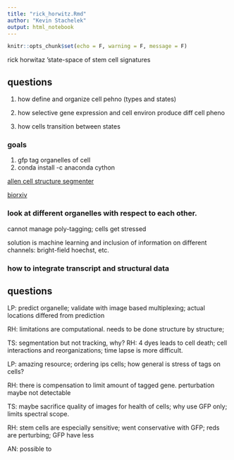 ```yaml
---
title: "rick_horwitz.Rmd"
author: "Kevin Stachelek"
output: html_notebook
---
```


```r
knitr::opts_chunk$set(echo = F, warning = F, message = F)
```

rick horwitaz 'state-space of stem cell signatures

## questions

1. how define and organize cell pehno (types and states)

2. how selective gene expression and cell environ produce diff cell pheno

3. how cells transition between states 

### goals 

1. gfp tag organelles of cell
2.  conda install -c anaconda cython 

[allen cell structure segmenter](https://github.com/AllenInstitute/aics-segmentation)

[biorxiv](https://www.biorxiv.org/content/early/2018/12/08/491035)

###  look at different organelles with respect to each other. 

cannot manage poly-tagging; cells get stressed 

solution is machine learning and inclusion of information on different channels: bright-field hoechst, etc. 

### how to integrate transcript and structural data

## questions

LP: predict organelle; validate with image based multiplexing; actual locations differed from prediction

RH: limitations are computational. needs to be done structure by structure; 

TS: segmentation but not tracking, why?
RH: 4 dyes leads to cell death; cell interactions and reorganizations; time lapse is more difficult. 

LP: amazing resource; ordering ips cells; how general is stress of tags on cells?

RH: there is compensation to limit amount of tagged gene. perturbation maybe not detectable

TS: maybe sacrifice quality of images for health of cells; why use GFP only; limits spectral scope.

RH: stem cells are especially sensitive; went conservative with GFP; reds are perturbing; GFP have less 

AN: possible to 

